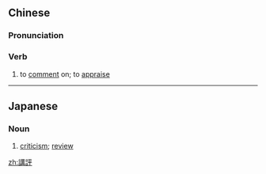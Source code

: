 {{also|讲评}}
==Chinese==
{{zh-forms|s=讲评}}

===Pronunciation===
{{zh-pron
|m=jiǎngpíng
|c=gong2 ping4
|mn=káng-phêng
|cat=v
}}

===Verb===
{{zh-verb}}

# to [[comment]] on; to [[appraise]]

----

==Japanese==
{{ja-kanjitab|こう|ひょう|yomi=o}}

===Noun===
{{ja-noun|こうひょう}}

# [[criticism]]; [[review]]

[[zh:講評]]